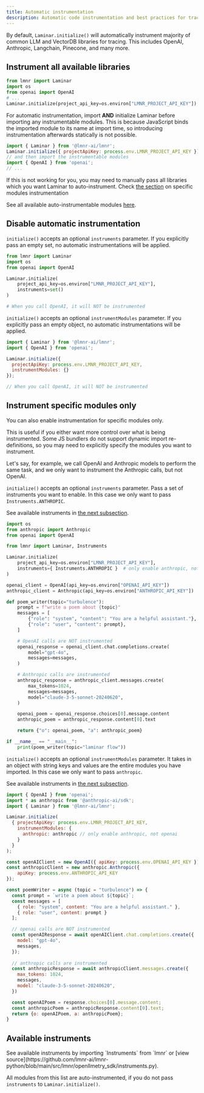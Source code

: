 ```yaml
---
title: Automatic instrumentation
description: Automatic code instrumentation and best practices for tracing with Laminar
---
```



By default, `Laminar.initialize()` will automatically instrument majority of common LLM and VectorDB libraries for tracing.
This includes OpenAI, Anthropic, Langchain, Pinecone, and many more.

## Instrument all available libraries

<Tabs>
<Tab title="Python">

```python
from lmnr import Laminar
import os
from openai import OpenAI
# ...
Laminar.initialize(project_api_key=os.environ["LMNR_PROJECT_API_KEY"])
```

</Tab>
<Tab title="JavaScript/TypeScript">

<Tip> For automatic instrumentation, import **AND** initialize Laminar before importing any instrumentable modules. 
This is because JavaScript binds the imported module to its name at import time, so introducing
instrumentation afterwards statically is not possible. </Tip>

```javascript
import { Laminar } from '@lmnr-ai/lmnr';
Laminar.initialize({ projectApiKey: process.env.LMNR_PROJECT_API_KEY });
// and then import the instrumentable modules
import { OpenAI } from 'openai';
// ...
```

<Warning> If this is not working for you, you may need to manually pass all libraries which you want Laminar to auto-instrument.
Check [the section](#instrument-specific-modules-only) on specific modules instrumentation </Warning>

</Tab>
</Tabs>

See all available auto-instrumentable modules [here](#available-instruments).

## Disable automatic instrumentation

<Tabs>
<Tab title="Python">

`initialize()` accepts an optional `instruments` parameter. 
If you explicitly pass an empty set, no automatic instrumentations will be applied.

```python
from lmnr import Laminar
import os
from openai import OpenAI

Laminar.initialize(
    project_api_key=os.environ["LMNR_PROJECT_API_KEY"],
    instruments=set()
)

# When you call OpenAI, it will NOT be instrumented
```

</Tab>
<Tab title="JavaScript/TypeScript">

`initialize()` accepts an optional `instrumentModules` parameter.
If you explicitly pass an empty object, no automatic instrumentations will be applied.

```javascript
import { Laminar } from '@lmnr-ai/lmnr';
import { OpenAI } from 'openai';

Laminar.initialize({
  projectApiKey: process.env.LMNR_PROJECT_API_KEY,
  instrumentModules: {}
});

// When you call OpenAI, it will NOT be instrumented
```
</Tab>
</Tabs>

## Instrument specific modules only

You can also enable instrumentation for specific modules only.

This is useful if you either want more control over what is being instrumented.
Some JS bundlers do not support dynamic import re-definitions, so you may need to explicitly specify the modules you want to instrument.

Let's say, for example, we call OpenAI and Anthropic models to perform the same task, and 
we only want to instrument the Anthropic calls, but not OpenAI.

<Tabs>
<Tab title="Python">

`initialize()` accepts
an optional `instruments` parameter. Pass a set of instruments you want to enable.
In this case we only want to pass `Instruments.ANTHROPIC`.

See available instruments in [the next subsection](/tracing/automatic-instrumentation#available-instruments).

```python
import os
from anthropic import Anthropic
from openai import OpenAI

from lmnr import Laminar, Instruments

Laminar.initialize(
    project_api_key=os.environ["LMNR_PROJECT_API_KEY"],
    instruments={ Instruments.ANTHROPIC }  # only enable anthropic, not openai
)

openai_client = OpenAI(api_key=os.environ["OPENAI_API_KEY"])
anthropic_client = Anthropic(api_key=os.environ["ANTHROPIC_API_KEY"])

def poem_writer(topic="turbulence"):
    prompt = f"write a poem about {topic}"
    messages = [
        {"role": "system", "content": "You are a helpful assistant."},
        {"role": "user", "content": prompt},
    ]

    # OpenAI calls are NOT instrumented
    openai_response = openai_client.chat.completions.create(
        model="gpt-4o",
        messages=messages,
    )

    # Anthropic calls are instrumented
    anthropic_response = anthropic_client.messages.create(
        max_tokens=1024,
        messages=messages,
        model="claude-3-5-sonnet-20240620",
    )

    openai_poem = openai_response.choices[0].message.content
    anthropic_poem = anthropic_response.content[0].text

    return {"o": openai_poem, "a": anthropic_poem}

if __name__ == "__main__":
    print(poem_writer(topic="laminar flow"))
```

</Tab>
<Tab title="JavaScript/TypeScript">

`initialize()` accepts
an optional `instrumentModules` parameter. It takes in an object with string keys
and values are the entire modules you have imported. In this case we only want to pass `anthropic`.

See available instruments in [the next subsection](/tracing/automatic-instrumentation#available-instruments).

```javascript
import { OpenAI } from 'openai';
import * as anthropic from '@anthropic-ai/sdk';
import { Laminar } from '@lmnr-ai/lmnr';

Laminar.initialize(
  { projectApiKey: process.env.LMNR_PROJECT_API_KEY,
    instrumentModules: {
      anthropic: anthropic // only enable anthropic, not openai
    }
  }
);

const openAIClient = new OpenAI({ apiKey: process.env.OPENAI_API_KEY });
const anthropicClient = new anthropic.Anthropic({
    apiKey: process.env.ANTHROPIC_API_KEY
});

const poemWriter = async (topic = "turbulence") => {
  const prompt = `write a poem about ${topic}`;
  const messages = [
    { role: "system", content: "You are a helpful assistant." },
    { role: "user", content: prompt }
  ];

  // openai calls are NOT instrumented
  const openAIResponse = await openAIClient.chat.completions.create({
    model: "gpt-4o",
    messages,
  });
  
  // anthropic calls are instrumented
  const anthropicResponse = await anthropicClient.messages.create({
    max_tokens: 1024,
    messages,
    model: "claude-3-5-sonnet-20240620",
  })

  const openAIPoem = response.choices[0].message.content;
  const anthropicPoem = anthropicResponse.content[0].text;
  return {o: openAIPoem, a: anthropicPoem};
}
```

</Tab>
</Tabs>

## Available instruments

<Tabs>
<Tab title="Python">
See available instruments by importing `Instruments` from `lmnr`
or [view source](https://github.com/lmnr-ai/lmnr-python/blob/main/src/lmnr/openllmetry_sdk/instruments.py).

All modules from this list are auto-instrumented, if you do not pass `instruments` to `Laminar.initialize()`.

</Tab>
<Tab title="JavaScript/TypeScript">

<Expandable title="full list of modules that you can instrument in JS">
<AutoInstrumentableJSModules />
</Expandable>
</Tab>
</Tabs>
